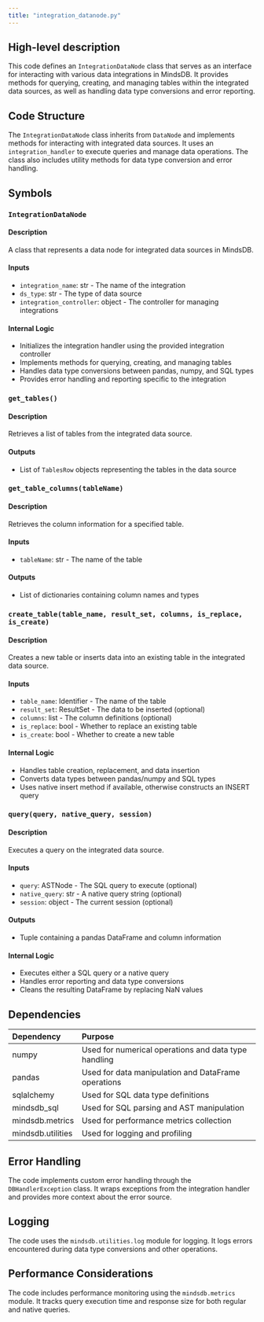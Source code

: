 ```yaml
---
title: "integration_datanode.py"
---
```


## High-level description
This code defines an `IntegrationDataNode` class that serves as an interface for interacting with various data integrations in MindsDB. It provides methods for querying, creating, and managing tables within the integrated data sources, as well as handling data type conversions and error reporting.

## Code Structure
The `IntegrationDataNode` class inherits from `DataNode` and implements methods for interacting with integrated data sources. It uses an `integration_handler` to execute queries and manage data operations. The class also includes utility methods for data type conversion and error handling.

## Symbols

### `IntegrationDataNode`
#### Description
A class that represents a data node for integrated data sources in MindsDB.

#### Inputs
- `integration_name`: str - The name of the integration
- `ds_type`: str - The type of data source
- `integration_controller`: object - The controller for managing integrations

#### Internal Logic
- Initializes the integration handler using the provided integration controller
- Implements methods for querying, creating, and managing tables
- Handles data type conversions between pandas, numpy, and SQL types
- Provides error handling and reporting specific to the integration

### `get_tables()`
#### Description
Retrieves a list of tables from the integrated data source.

#### Outputs
- List of `TablesRow` objects representing the tables in the data source

### `get_table_columns(tableName)`
#### Description
Retrieves the column information for a specified table.

#### Inputs
- `tableName`: str - The name of the table

#### Outputs
- List of dictionaries containing column names and types

### `create_table(table_name, result_set, columns, is_replace, is_create)`
#### Description
Creates a new table or inserts data into an existing table in the integrated data source.

#### Inputs
- `table_name`: Identifier - The name of the table
- `result_set`: ResultSet - The data to be inserted (optional)
- `columns`: list - The column definitions (optional)
- `is_replace`: bool - Whether to replace an existing table
- `is_create`: bool - Whether to create a new table

#### Internal Logic
- Handles table creation, replacement, and data insertion
- Converts data types between pandas/numpy and SQL types
- Uses native insert method if available, otherwise constructs an INSERT query

### `query(query, native_query, session)`
#### Description
Executes a query on the integrated data source.

#### Inputs
- `query`: ASTNode - The SQL query to execute (optional)
- `native_query`: str - A native query string (optional)
- `session`: object - The current session (optional)

#### Outputs
- Tuple containing a pandas DataFrame and column information

#### Internal Logic
- Executes either a SQL query or a native query
- Handles error reporting and data type conversions
- Cleans the resulting DataFrame by replacing NaN values

## Dependencies
| Dependency | Purpose |
|:-----------|:--------|
| numpy | Used for numerical operations and data type handling |
| pandas | Used for data manipulation and DataFrame operations |
| sqlalchemy | Used for SQL data type definitions |
| mindsdb_sql | Used for SQL parsing and AST manipulation |
| mindsdb.metrics | Used for performance metrics collection |
| mindsdb.utilities | Used for logging and profiling |

## Error Handling
The code implements custom error handling through the `DBHandlerException` class. It wraps exceptions from the integration handler and provides more context about the error source.

## Logging
The code uses the `mindsdb.utilities.log` module for logging. It logs errors encountered during data type conversions and other operations.

## Performance Considerations
The code includes performance monitoring using the `mindsdb.metrics` module. It tracks query execution time and response size for both regular and native queries.